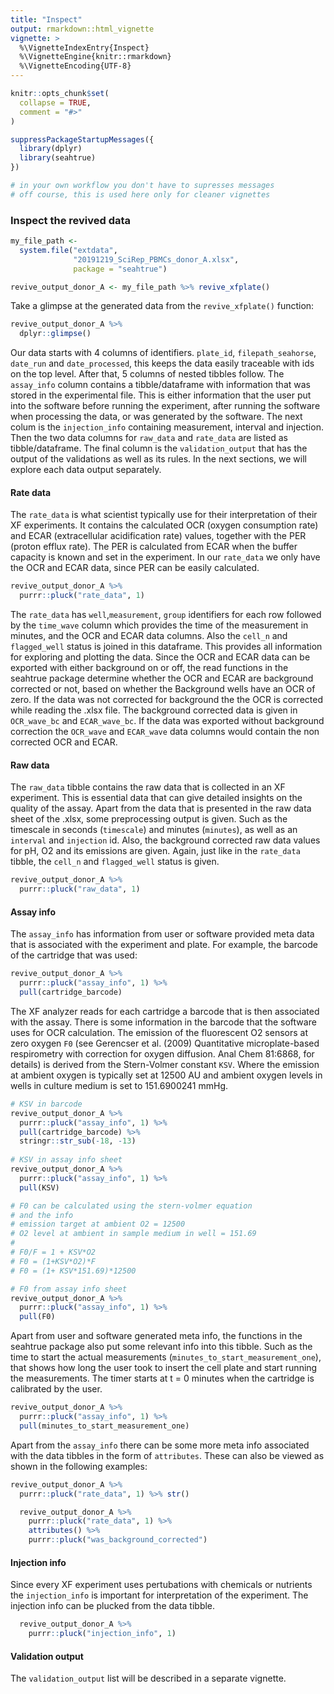 ```yaml
---
title: "Inspect"
output: rmarkdown::html_vignette
vignette: >
  %\VignetteIndexEntry{Inspect}
  %\VignetteEngine{knitr::rmarkdown}
  %\VignetteEncoding{UTF-8}
---
```


```r
knitr::opts_chunk$set(
  collapse = TRUE,
  comment = "#>"
)
```


```r
suppressPackageStartupMessages({
  library(dplyr)
  library(seahtrue)
})

# in your own workflow you don't have to supresses messages 
# off course, this is used here only for cleaner vignettes

```

### Inspect the revived data

```r
my_file_path <- 
  system.file("extdata", 
              "20191219_SciRep_PBMCs_donor_A.xlsx", 
              package = "seahtrue")

revive_output_donor_A <- my_file_path %>% revive_xfplate()

```

Take a glimpse at the generated data from the `revive_xfplate()` function:

```r
revive_output_donor_A %>%  
  dplyr::glimpse()

```

Our data starts with 4 columns of identifiers. `plate_id`, `filepath_seahorse`, `date_run` and `date_processed`, this keeps the data easily traceable with ids on the top level. After that, 5 columns of nested tibbles follow. The `assay_info` column contains a tibble/dataframe with information that was stored in the experimental file. This is either information that the user put into the software before running the experiment, after running the software when processing the data, or was generated by the software. The next colum is the `injection_info` containing measurement, interval and injection. Then the two data columns for `raw_data` and `rate_data` are listed as tibble/dataframe. The final column is the `validation_output` that has the output of the validations as well as its rules. In the next sections, we will explore each data output separately.

#### Rate data

The `rate_data` is what scientist typically use for their interpretation of their XF experiments. It contains the calculated OCR (oxygen consumption rate) and ECAR (extracellular acidification rate) values, together with the PER (proton efflux rate). The PER is calculated from ECAR when the buffer capacity is known and set in the experiment. In our `rate_data` we only have the OCR and ECAR data, since PER can be easily calculated.

```r
revive_output_donor_A %>%  
  purrr::pluck("rate_data", 1)

```
The `rate_data` has `well`,`measurement`, `group` identifiers for each row followed by the `time_wave` column which provides the time of the measurement in minutes, and the OCR and ECAR data columns. Also the `cell_n` and `flagged_well` status is joined in this dataframe. This provides all information for exploring and plotting the data. Since the OCR and ECAR data can be exported with either background on or off, the read functions in the seahtrue package determine whether the OCR and ECAR are background corrected or not, based on whether the Background wells have an OCR of zero. If the data was not corrected for background the the OCR is corrected while reading the .xlsx file. The background corrected data is given in `OCR_wave_bc` and `ECAR_wave_bc`. If the data was exported without background correction the `OCR_wave` and `ECAR_wave` data columns would contain the non corrected OCR and ECAR.

#### Raw data

The `raw_data` tibble contains the raw data that is collected in an XF experiment. This is essential data that can give detailed insights on the quality of the assay. Apart from the data that is presented in the raw data sheet of the .xlsx, some preprocessing output is given. Such as the timescale in seconds (`timescale`) and minutes (`minutes`), as well as an `interval` and `injection` id. Also, the background corrected raw data values for pH, O2 and its emissions are given. Again, just like in the `rate_data` tibble, the `cell_n` and `flagged_well` status is given.

```r
revive_output_donor_A %>%  
  purrr::pluck("raw_data", 1)

```

#### Assay info

The `assay_info` has information from user or software provided meta data that is associated with the experiment and plate. For example, the barcode of the cartridge that was used:

```r
revive_output_donor_A %>%  
  purrr::pluck("assay_info", 1) %>% 
  pull(cartridge_barcode)

```

The XF analyzer reads for each cartridge a barcode that is then associated with the assay. There is some information in the barcode that the software uses for OCR calculation. The emission of the fluorescent O2 sensors at zero oxygen `F0` (see Gerencser et al. (2009) Quantitative microplate-based respirometry with correction for oxygen diffusion. Anal Chem 81:6868, for details) is derived from the Stern-Volmer constant `KSV`. Where the emission at ambient oxygen is typically set at 12500 AU and ambient oxygen levels in wells in culture medium is set to 151.6900241 mmHg.

```r
# KSV in barcode
revive_output_donor_A %>%  
  purrr::pluck("assay_info", 1) %>% 
  pull(cartridge_barcode) %>% 
  stringr::str_sub(-18, -13)
  
# KSV in assay info sheet
revive_output_donor_A %>%  
  purrr::pluck("assay_info", 1) %>% 
  pull(KSV) 

# F0 can be calculated using the stern-volmer equation
# and the info 
# emission target at ambient O2 = 12500
# O2 level at ambient in sample medium in well = 151.69
#
# F0/F = 1 + KSV*O2
# F0 = (1+KSV*O2)*F
# F0 = (1+ KSV*151.69)*12500

# F0 from assay info sheet
revive_output_donor_A %>%  
  purrr::pluck("assay_info", 1) %>% 
  pull(F0) 
```

Apart from user and software generated meta info, the functions in the seahtrue package also put some relevant info into this tibble. Such as the time to start the actual measurements (`minutes_to_start_measurement_one`), that shows how long the user took to insert the cell plate and start running the measurements. The timer starts at t = 0 minutes when the cartridge is calibrated by the user.

```r
revive_output_donor_A %>%  
  purrr::pluck("assay_info", 1) %>% 
  pull(minutes_to_start_measurement_one)

```

Apart from the `assay_info` there can be some more meta info associated with the data tibbles in the form of `attributes`. These can also be viewed as shown in the following examples:

```r
revive_output_donor_A %>%  
  purrr::pluck("rate_data", 1) %>% str()

```

```r
  revive_output_donor_A %>%  
    purrr::pluck("rate_data", 1) %>% 
    attributes() %>% 
    purrr::pluck("was_background_corrected")

```

#### Injection info

Since every XF experiment uses pertubations with chemicals or nutrients the `injection_info` is important for interpretation of the experiment. The injection info can be plucked from the data tibble.

```r
  revive_output_donor_A %>%  
    purrr::pluck("injection_info", 1)

```

#### Validation output

The `validation_output` list will be described in a separate vignette.